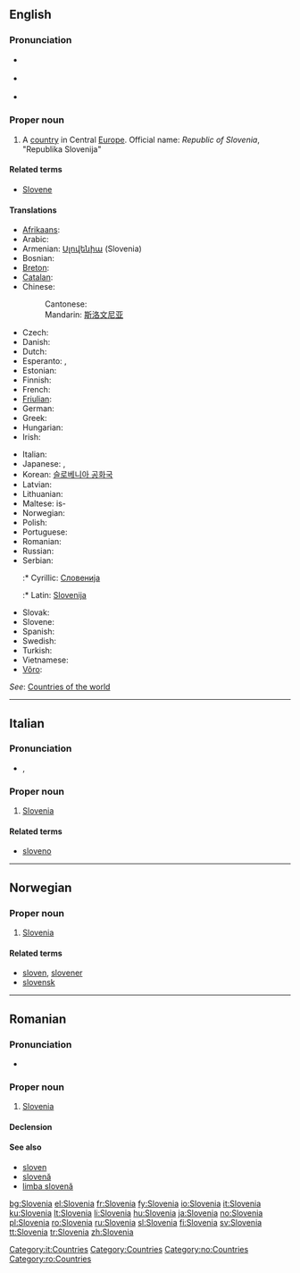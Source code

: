 {{wikipedia}}
==English==

===Pronunciation===
* {{a|UK}} {{IPA|/sləʊˈviː.ni.ə/|/sləʊˈviːn.jə/}}
* {{a|US}} {{IPA|/sloʊˈvi.ni.ə/|/sloʊˈvin.jə/}}
* {{audio|en-us-Slovenia.ogg|Audio (US)}}

===Proper noun===
{{en-proper noun}}

# A [[country]] in Central [[Europe]]. Official name: ''Republic of Slovenia'', "Republika Slovenija"

====Related terms====
* [[Slovene]]

====Translations====
{{trans-top|country in Europe}}
* [[Afrikaans]]: {{t|af|Slowenië}}
* Arabic: {{t|ar|سلوفينيا}}
* Armenian: [[Սլովենիա]] (Slovenia)
* Bosnian: {{t|bs|Slovenija|f}}
* [[Breton]]: {{t|br|Slovenia}}
* [[Catalan]]: {{t|ca|Eslovènia}}
* Chinese:
*: Cantonese: {{t|yue|斯洛維尼亞}}
*: Mandarin: [[斯洛文尼亚]]
* Czech: {{t|cs|Slovinsko|n}}
* Danish: {{t|da|Slovenien}}
* Dutch: {{t|nl|Slovenië|n}}
* Esperanto: {{t|eo|Slovenio}}, {{t|eo|Slovenujo}}
* Estonian: {{t|et|Sloveenia}}
* Finnish: {{t|fi|Slovenia}}
* French: {{t|fr|Slovénie}}
* [[Friulian]]: {{t|fur|Slovenie}}
* German: {{t|de|Slowenien}}
* Greek: {{t|el|Σλοβενία|f|tr=Slovenía}}
* Hungarian: {{t|hu|Szlovénia}}
* Irish: {{t|ga|An tSlóvéin}}
{{trans-mid}}
* Italian: {{t|it|Slovenia}}
* Japanese: {{t|ja|スロヴェニア|tr=Surovenia|sc=Jpan}}, {{t|ja|スロベニア|tr=Surobenia|sc=Jpan}}
* Korean: [[슬로베니아 공화국]]
* Latvian: {{t|lv|Slovēnija|f}}
* Lithuanian: {{t|lt|Slovėnija}}
* Maltese: is-{{t|mt|Slovenja}}
* Norwegian: {{t|no|Slovenia}}
* Polish: {{t|pl|Słowenia}}
* Portuguese: {{t|pt|Eslovénia}}
* Romanian: {{t|ro|Slovenia|f}}
* Russian: {{t|ru|Словения|tr=sloveniya|sc=Cyrl}}
* Serbian:
*:* Cyrillic: [[Словенија]] {{f}}
*:* Latin: [[Slovenija]] {{f}}
* Slovak: {{t|sk|Slovinsko}}
* Slovene: {{t|sl|Slovenija|f}}
* Spanish: {{t|es|Eslovenia}}
* Swedish: {{t|sv|Slovenien}}
* Turkish: {{t|tr|Slovenya}}
* Vietnamese: {{t|vi|Slovenia}}
* [[Võro]]: {{t|fiu-vro|Sloveeniä}}
{{trans-bottom}}

''See'': [[Appendix:Countries of the world|Countries of the world]]

----

==Italian==
{{wikipedia|lang=it}}

===Pronunciation===
* {{IPA|/zloˈvɛnja/|lang=it}}, {{SAMPA|/zlo"vEnja/|lang=it}}

===Proper noun===
{{infl|it|proper noun|g=f}}

# [[#English|Slovenia]]

====Related terms====
* [[sloveno]]

[[Category:it:Countries]]

----

==Norwegian==

===Proper noun===
{{infl|no|proper noun}}

# [[#English|Slovenia]]

====Related terms====
* [[sloven]], [[slovener]]
* [[slovensk]]

[[Category:Countries]]
[[Category:no:Countries]]

----

==Romanian==

===Pronunciation===
* {{IPA|[slo've.ni.a]|lang=ro}}

===Proper noun===
{{infl|ro|proper noun|gender=f}}

# [[#English|Slovenia]]

====Declension====
{{ro-country|gend=f|Sloveniei}}

====See also====
* [[sloven]]
* [[slovenă]]
* [[limba slovenă]]

[[Category:ro:Countries]]

[[bg:Slovenia]]
[[el:Slovenia]]
[[fr:Slovenia]]
[[fy:Slovenia]]
[[io:Slovenia]]
[[it:Slovenia]]
[[ku:Slovenia]]
[[lt:Slovenia]]
[[li:Slovenia]]
[[hu:Slovenia]]
[[ja:Slovenia]]
[[no:Slovenia]]
[[pl:Slovenia]]
[[ro:Slovenia]]
[[ru:Slovenia]]
[[sl:Slovenia]]
[[fi:Slovenia]]
[[sv:Slovenia]]
[[tt:Slovenia]]
[[tr:Slovenia]]
[[zh:Slovenia]]